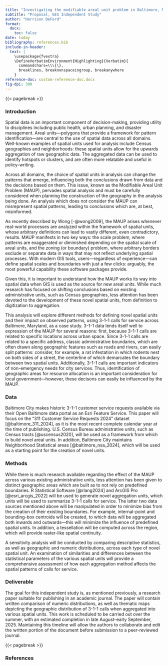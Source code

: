 ```yaml
---
title: "Investigating the modifiable areal unit problem in Baltimore, Maryland"
subtitle: "Proposal, GES Independent Study"
author: "Harrison DeFord"
format: 
  docx:
    toc: false
date: today
bibliography: references.bib
include-in-header: 
  text: |
    \usepackage{fvextra}
    \DefineVerbatimEnvironment{Highlighting}{Verbatim}{
      commandchars=\\\{\},
      breaklines, breaknonspaceingroup, breakanywhere
    }  
reference-doc: custom-reference-doc.docx
fig-dpi: 300
---
```


{{< pagebreak >}}

### Introduction

Spatial data is an important component of decision-making, providing utility to disciplines including public health, urban planning, and disaster management. Areal units—polygons that provide a framework for pattern identification—are central to the use of spatial data across all domains. Well-known examples of spatial units used for analysis include Census geographies and neighborhoods: these spatial units allow for the upwards aggregation of raw geographic data. The aggregated data can be used to identify hotspots or clusters, and are often more relatable and useful in policy-writing.

Across all domains, the choice of spatial units in analysis can change the patterns that emerge, influencing both the conclusions drawn from data and the decisions based on them. This issue, known as the Modifiable Areal Unit Problem (MAUP), pervades spatial analysis and must be carefully considered when planning the construction of the geography in the analysis being done. An analysis which does not consider the MAUP can misrepresent spatial patterns, leading to conclusions which are, at best, misinformed.

As recently described by Wong [-@wong2009], the MAUP arises whenever real-world processes are analyzed within the framework of spatial units, whose arbitrary definitions can lead to vastly different, even contradictory, results. MAUP manifests in two key ways: the scale problem, where patterns are exaggerated or diminished depending on the spatial scale of areal units, and the zoning (or boundary) problem, where arbitrary borders exclude or separate data in ways that may not reflect underlying spatial processes. With modern GIS tools, users—regardless of experience—can define spatial scales and boundaries with just a few clicks: arguably, the most powerful capability these software packages provide.

Given this, it is important to understand how the MAUP works its way into spatial data when GIS is used as the source for new areal units. While much research has focused on shifting conclusions based on existing administrative units, such as Census geographies, less attention has been devoted to the development of these novel spatial units, from definition to digitization to aggregation.

This analysis will explore different methods for defining novel spatial units and their impact on observed patterns, using 3-1-1 calls for service across Baltimore, Maryland, as a case study. 3-1-1 data lends itself well to expression of the MAUP for several reasons: first, because 3-1-1 calls are related to specific locations across urban space. Since 3-1-1 calls are related to a specific address, classic administrative boundaries, which are often drawn along geographic features such as roads and rivers, can easily split patterns: consider, for example, a rat infestation in which rodents nest on both sides of a street, the centerline of which demarcates the boundary between two spatial units. Additionally, 3-1-1 calls are important indicators of non-emergency needs for city services. Thus, identification of geographic areas for resource allocation is an important consideration for local government—however, these decisons can easily be influenced by the MAUP.

### Data

Baltimore City makes historic 3-1-1 customer service requests available via their Open Baltimore data portal as an Esri Feature Service. This paper will focus on the "311 Customer Service Requests 2024" dataset [@baltimore_311_2024], as it is the most recent complete calendar year at the time of publishing. U.S. Census Bureau administrative units, such as Census tracts [@uscensus2020], will be used as a framework from which to build novel areal units. In addition, Baltimore City maintains Neighborhood Statistical areas [@baltimore_nsa_2024], which will be used as a starting point for the creation of novel units.

### Methods

While there is much research available regarding the effect of the MAUP across various existing administrative units, less attention has been given to distinct geographic areas which are built as to not rely on predefined boundaries. R Statistical Software [@rlang2024] and ArcGIS Pro [@esri_arcgis_2022] will be used to generate novel aggregation units, which units will be used to summarize 3-1-1 calls for service. The latter two data sources mentioned above will be manipulated in order to minimize bias from the creation of their existing boundaries. For example, internal-point and bounding-box centroids will be created, to which data will be aggregated both inwards and outwards—this will minimize the influence of predefined spatial units. In addition, a tessellation will be computed across the region, which will provide raster-like spatial continuity.

A sensitivity analysis will be conducted by comparing descriptive statistics, as well as geographic and numeric distributions, across each type of novel spatial unit. An examination of similarities and differences between the statistical parameters of the various spatial units will provide a comprehensive assessment of how each aggregation method affects the spatial patterns of calls for service.

### Deliverable

The goal for this independent study is, as mentioned previously, a research paper suitable for publishing in an academic journal. The paper will contain written comparison of numeric distributions, as well as thematic maps depicting the geographic distribution of 3-1-1 calls when aggregated into various spatial units. This work is scheduled to be carried out over the summer, with an estimated completion in late August–early September, 2025. Maintaining this timeline will allow the authors to collaborate and edit the written portion of the document before submission to a peer-reviewed journal.

{{< pagebreak >}}

### References
